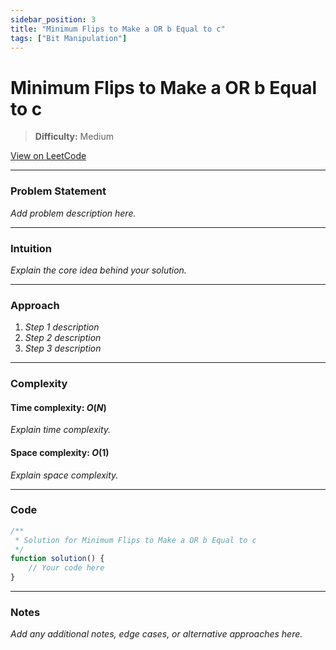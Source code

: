 ```yaml
---
sidebar_position: 3
title: "Minimum Flips to Make a OR b Equal to c"
tags: ["Bit Manipulation"]
---
```


# Minimum Flips to Make a OR b Equal to c

> **Difficulty:** Medium

[View on LeetCode](https://leetcode.com/problems/minimum-flips-to-make-a-or-b-equal-to-c/)

***

### Problem Statement

_Add problem description here._

***

### Intuition

_Explain the core idea behind your solution._

***

### Approach

1. _Step 1 description_
2. _Step 2 description_
3. _Step 3 description_

***

### Complexity

#### Time complexity: $O(N)$

_Explain time complexity._

#### Space complexity: $O(1)$

_Explain space complexity._

***

### Code

```javascript
/**
 * Solution for Minimum Flips to Make a OR b Equal to c
 */
function solution() {
    // Your code here
}
```

***

### Notes

_Add any additional notes, edge cases, or alternative approaches here._
